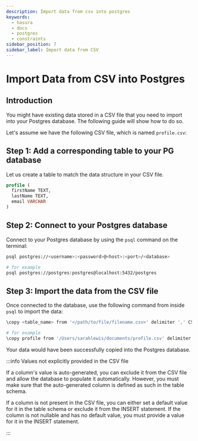 ```yaml
---
description: Import data from csv into postgres
keywords:
  - hasura
  - docs
  - postgres
  - constraints
sidebar_position: 7
sidebar_label: Import data from CSV
---
```



# Import Data from CSV into Postgres

## Introduction

You might have existing data stored in a CSV file that you need to import into your Postgres database. The following
guide will show how to do so.

Let's assume we have the following CSV file, which is named `profile.csv`:

<Thumbnail src="/img/guides/sample-data-csv-file.png" alt=".csv data file" width="500px" />

## Step 1: Add a corresponding table to your PG database

Let us create a table to match the data structure in your CSV file.

```sql
profile (
  firstName TEXT,
  lastName TEXT,
  email VARCHAR
)
```

## Step 2: Connect to your Postgres database

Connect to your Postgres database by using the `psql` command on the terminal:

```bash
psql postgres://<username>:<password>@<host>:<port>/<database>

# for example
psql postgres://postgres:postgres@localhost:5432/postgres
```

## Step 3: Import the data from the CSV file

Once connected to the database, use the following command from inside `psql` to import the data:

```bash
\copy <table_name> from '</path/to/file/filename.csv>' delimiter ',' CSV HEADER;

# for example
\copy profile from '/Users/sarahlewis/documents/profile.csv' delimiter ',' CSV HEADER;
```

Your data would have been successfully copied into the Postgres database.

:::info Values not explicitly provided in the CSV file

If a column's value is auto-generated, you can exclude it from the CSV file and allow the database to populate it
automatically. However, you must make sure that the auto-generated column is defined as such in the table schema.

If a column is not present in the CSV file, you can either set a default value for it in the table schema or exclude it
from the INSERT statement. If the column is not nullable and has no default value, you must provide a value for it in
the INSERT statement.

:::
